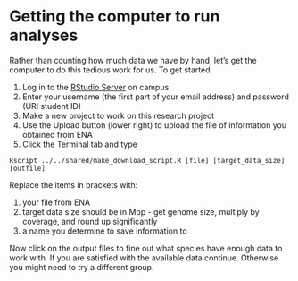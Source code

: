 # Getting the computer to run analyses

Rather than counting how much data we have by hand, let's get the computer
to do this tedious work for us.
To get started 

1. Log in to the [RStudio Server](https://celsrs.uri.edu/) on campus.
2. Enter your username (the first part of your email address) and password (URI student ID)
3. Make a new project to work on this research project
4. Use the Upload button (lower right) to upload the file of information you obtained from ENA
5. Click the Terminal tab and type

```
Rscript ../../shared/make_download_script.R [file] [target_data_size] [outfile]
```

Replace the items in brackets with:

1. your file from ENA
2. target data size should be in Mbp - get genome size, multiply by coverage, and round up significantly
3. a name you determine to save information to

Now click on the output files to fine out what species have enough data to work with.
If you are satisfied with the available data continue.
Otherwise you might need to try a different group.
